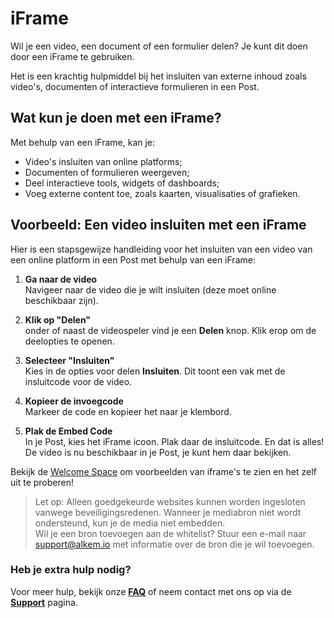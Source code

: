 # iFrame

Wil je een video, een document of een formulier delen? Je kunt dit doen door een iFrame te gebruiken.

Het is een krachtig hulpmiddel bij het insluiten van externe inhoud zoals video's, documenten of interactieve formulieren in een Post.

## Wat kun je doen met een iFrame?

Met behulp van een iFrame, kan je:

- Video's insluiten van online platforms;
- Documenten of formulieren weergeven;
- Deel interactieve tools, widgets of dashboards;
- Voeg externe content toe, zoals kaarten, visualisaties of grafieken.

## Voorbeeld: Een video insluiten met een iFrame

Hier is een stapsgewijze handleiding voor het insluiten van een video van een online platform in een Post met behulp van een iFrame:

1. **Ga naar de video**\
   Navigeer naar de video die je wilt insluiten (deze moet online beschikbaar zijn).

2. **Klik op "Delen"**\
   onder of naast de videospeler vind je een **Delen** knop. Klik erop om de deelopties te openen.

3. **Selecteer "Insluiten"**\
   Kies in de opties voor delen **Insluiten**. Dit toont een vak met de insluitcode voor de video.

4. **Kopieer de invoegcode**\
   Markeer de code en kopieer het naar je klembord.

5. **Plak de Embed Code**\
   In je Post, kies het iFrame icoon. Plak daar de insluitcode. En dat is alles! De video is nu beschikbaar in je Post, je kunt hem daar bekijken.

Bekijk de [Welcome Space](https://alkem.io/welcome-space/challenges/collaborationtools-3751/collaboration/wanttoshowmediafromanothe) om voorbeelden van iframe's te zien en het zelf uit te proberen!

> Let op: Alleen goedgekeurde websites kunnen worden ingesloten vanwege beveiligingsredenen. 
> Wanneer je mediabron niet wordt ondersteund, kun je de media niet embedden. \
> Wil je een bron toevoegen aan de whitelist? 
> Stuur een e-mail naar support@alkem.io met informatie over de bron die je wil toevoegen.

### Heb je extra hulp nodig?

Voor meer hulp, bekijk onze **[FAQ](/faq)** of neem contact met ons op via de **[Support](/support)** pagina.
